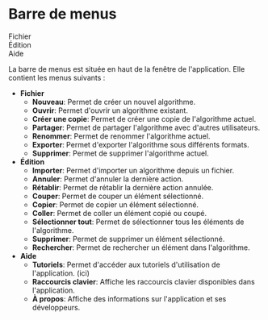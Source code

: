 # Barre de menus

<div style={{
    display: 'flex',
    flexDirection: 'row',
    alignItems: 'center',
    padding: '0.5rem',
    borderRadius: '5px',
    gap: '1.5rem',
}}>
<div>Fichier</div>
<div>Édition</div>
<div>Aide</div>
</div>

La barre de menus est située en haut de la fenêtre de l'application. Elle contient les menus suivants :
- **Fichier**
    - **Nouveau**: Permet de créer un nouvel algorithme.
    - **Ouvrir**: Permet d'ouvrir un algorithme existant.
    - **Créer une copie**: Permet de créer une copie de l'algorithme actuel.
    - **Partager**: Permet de partager l'algorithme avec d'autres utilisateurs.
    - **Renommer**: Permet de renommer l'algorithme actuel.
    - **Exporter**: Permet d'exporter l'algorithme sous différents formats.
    - **Supprimer**: Permet de supprimer l'algorithme actuel.
- **Édition**
    - **Importer**: Permet d'importer un algorithme depuis un fichier.
    - **Annuler**: Permet d'annuler la dernière action.
    - **Rétablir**: Permet de rétablir la dernière action annulée.
    - **Couper**: Permet de couper un élément sélectionné.
    - **Copier**: Permet de copier un élément sélectionné.
    - **Coller**: Permet de coller un élément copié ou coupé.
    - **Sélectionner tout**: Permet de sélectionner tous les éléments de l'algorithme.
    - **Supprimer**: Permet de supprimer un élément sélectionné.
    - **Rechercher**: Permet de rechercher un élément dans l'algorithme.
- **Aide**
    - **Tutoriels**: Permet d'accéder aux tutoriels d'utilisation de l'application. (ici)
    - **Raccourcis clavier**: Affiche les raccourcis clavier disponibles dans l'application.
    - **À propos**: Affiche des informations sur l'application et ses développeurs.
